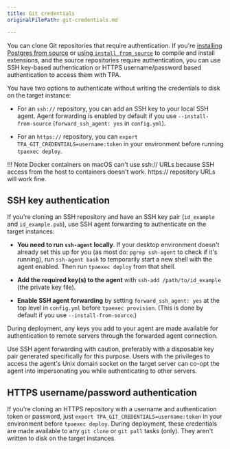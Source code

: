 ```yaml
---
title: Git credentials
originalFilePath: git-credentials.md

---
```


You can clone Git repositories that require
authentication. If you're
[installing Postgres from source](postgres_installation_method_src/) or
[using `install_from_source`](install_from_source/) to compile and
install extensions, and the source repositories require authentication, 
you can use SSH key-based authentication or HTTPS username/password based 
authentication to access them with TPA.

You have two options to authenticate without writing the credentials to
disk on the target instance:

-   For an `ssh://` repository, you can add an SSH key to your local
    SSH agent. Agent forwarding is enabled by default if you use
    `--install-from-source` (`forward_ssh_agent: yes` in `config.yml`).

-   For an `https://` repository, you can
    `export TPA_GIT_CREDENTIALS=username:token` in your environment
    before running `tpaexec deploy`.

!!! Note
    Docker containers on macOS can't use ssh:// URLs because SSH access from 
    the host to containers doesn't work. https&#x3A;// repository URLs will work fine.

## SSH key authentication

If you're cloning an SSH repository and have an SSH key pair
(`id_example` and `id_example.pub`), use SSH agent forwarding to
authenticate on the target instances:

-   **You need to run `ssh-agent` locally**. If your desktop environment
    doesn't already set this up for you (as most do: `pgrep ssh-agent`
    to check if it's running), run `ssh-agent bash` to temporarily start
    a new shell with the agent enabled. Then run `tpaexec deploy` from
    that shell.

-   **Add the required key(s) to the agent** with
    `ssh-add /path/to/id_example` (the private key file).

-   **Enable SSH agent forwarding** by setting `forward_ssh_agent: yes`
    at the top level in `config.yml` before `tpaexec provision`. (This is
    done by default if you use `--install-from-source`.)

During deployment, any keys you add to your agent are made available
for authentication to remote servers through the forwarded agent
connection.

Use SSH agent forwarding with caution, preferably with a disposable
key pair generated specifically for this purpose. Users with the
privileges to access the agent's Unix domain socket on the target server
can co-opt the agent into impersonating you while authenticating to
other servers.

## HTTPS username/password authentication

If you're cloning an HTTPS repository with a username and
authentication token or password, just
`export TPA_GIT_CREDENTIALS=username:token` in your environment before
`tpaexec deploy`. During deployment, these credentials are made
available to any `git clone` or `git pull` tasks (only). They aren't
written to disk on the target instances.
